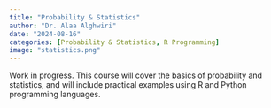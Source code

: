 ```yaml
---
title: "Probability & Statistics"
author: "Dr. Alaa Alghwiri"
date: "2024-08-16"
categories: [Probability & Statistics, R Programming]
image: "statistics.png"
---
```


Work in progress. This course will cover the basics of probability and statistics, and will include practical examples using R and Python programming languages.
